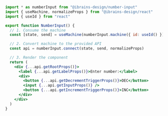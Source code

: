 ```jsx
import * as numberInput from "@ibrains-design/number-input"
import { useMachine, normalizeProps } from "@ibrains-design/react"
import { useId } from "react"

export function NumberInput() {
  // 1. Consume the machine
  const [state, send] = useMachine(numberInput.machine({ id: useId() }))

  // 2. Convert machine to the provided API
  const api = numberInput.connect(state, send, normalizeProps)

  // 3. Render the component
  return (
    <div {...api.getRootProps()}>
      <label {...api.getLabelProps()}>Enter number:</label>
      <div>
        <button {...api.getDecrementTriggerProps()}>DEC</button>
        <input {...api.getInputProps()} />
        <button {...api.getIncrementTriggerProps()}>INC</button>
      </div>
    </div>
  )
}
```
